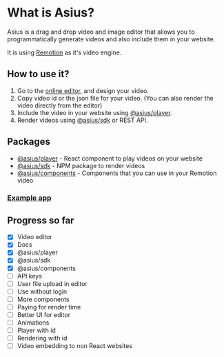 # What is Asius?

Asius is a drag and drop video and image editor that allows you to programmatically generate videos
and also include them in your website.

It is using [Remotion](https://remotion.dev) as it's video engine.

## How to use it?

1. Go to the [online editor](https://app.asius.dev), and design your video.
2. Copy video id or the json file for your video. (You can also render the video directly from the editor)
3. Include the video in your website using [@asius/player](/docs/player).
4. Render videos using [@asius/sdk](/docs/sdk) or REST API.

## Packages

- [@asius/player](/docs/player) - React component to play videos on your website
- [@asius/sdk](/docs/sdk) - NPM package to render videos
- [@asius/components](/docs/components) - Components that you can use in your Remotion video

### [Example app](https://asius-example.vercel.app)

## Progress so far

- [x] Video editor
- [x] Docs
- [x] @asius/player
- [x] @asius/sdk
- [x] @asius/components
- [ ] API keys
- [ ] User file upload in editor
- [ ] Use without login
- [ ] More components
- [ ] Paying for render time
- [ ] Better UI for editor
- [ ] Animations
- [ ] Player with id
- [ ] Rendering with id
- [ ] Video embedding to non React websites
